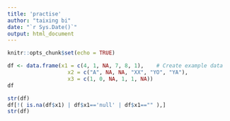 ```yaml
---
title: 'practise'
author: "taixing bi"
date: "`r Sys.Date()`"
output: html_document
---
```


```r
knitr::opts_chunk$set(echo = TRUE)
```


```r

df <- data.frame(x1 = c(4, 1, NA, 7, 8, 1),    # Create example data
                   x2 = c("A", NA, NA, "XX", "YO", "YA"),
                   x3 = c(1, 0, NA, 1, 1, NA))
df
```



``` r
str(df)
df[!( is.na(df$x1) | df$x1=='null' | df$x1=="" ),]
str(df)

```
